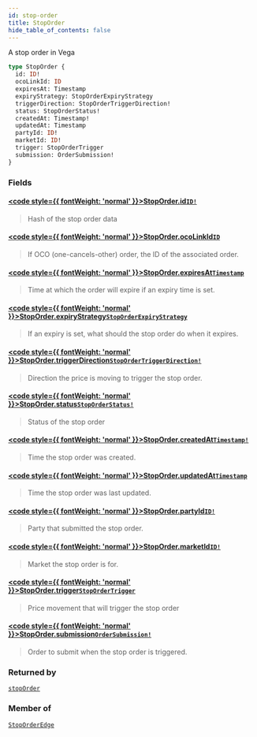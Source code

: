 ```yaml
---
id: stop-order
title: StopOrder
hide_table_of_contents: false
---
```








A stop order in Vega

```graphql
type StopOrder {
  id: ID!
  ocoLinkId: ID
  expiresAt: Timestamp
  expiryStrategy: StopOrderExpiryStrategy
  triggerDirection: StopOrderTriggerDirection!
  status: StopOrderStatus!
  createdAt: Timestamp!
  updatedAt: Timestamp
  partyId: ID!
  marketId: ID!
  trigger: StopOrderTrigger
  submission: OrderSubmission!
}
```


### Fields

#### [<code style={{ fontWeight: 'normal' }}>StopOrder.<b>id</b></code>](#)<Bullet />[`ID!`](/testnet/api/graphql/scalars/id) <Badge class="secondary" text="non-null"/> <Badge class="secondary" text="scalar"/>
> Hash of the stop order data
> 

#### [<code style={{ fontWeight: 'normal' }}>StopOrder.<b>ocoLinkId</b></code>](#)<Bullet />[`ID`](/testnet/api/graphql/scalars/id) <Badge class="secondary" text="scalar"/>
> If OCO (one-cancels-other) order, the ID of the associated order.
> 

#### [<code style={{ fontWeight: 'normal' }}>StopOrder.<b>expiresAt</b></code>](#)<Bullet />[`Timestamp`](/testnet/api/graphql/scalars/timestamp) <Badge class="secondary" text="scalar"/>
> Time at which the order will expire if an expiry time is set.
> 

#### [<code style={{ fontWeight: 'normal' }}>StopOrder.<b>expiryStrategy</b></code>](#)<Bullet />[`StopOrderExpiryStrategy`](/testnet/api/graphql/enums/stop-order-expiry-strategy) <Badge class="secondary" text="enum"/>
> If an expiry is set, what should the stop order do when it expires.
> 

#### [<code style={{ fontWeight: 'normal' }}>StopOrder.<b>triggerDirection</b></code>](#)<Bullet />[`StopOrderTriggerDirection!`](/testnet/api/graphql/enums/stop-order-trigger-direction) <Badge class="secondary" text="non-null"/> <Badge class="secondary" text="enum"/>
> Direction the price is moving to trigger the stop order.
> 

#### [<code style={{ fontWeight: 'normal' }}>StopOrder.<b>status</b></code>](#)<Bullet />[`StopOrderStatus!`](/testnet/api/graphql/enums/stop-order-status) <Badge class="secondary" text="non-null"/> <Badge class="secondary" text="enum"/>
> Status of the stop order
> 

#### [<code style={{ fontWeight: 'normal' }}>StopOrder.<b>createdAt</b></code>](#)<Bullet />[`Timestamp!`](/testnet/api/graphql/scalars/timestamp) <Badge class="secondary" text="non-null"/> <Badge class="secondary" text="scalar"/>
> Time the stop order was created.
> 

#### [<code style={{ fontWeight: 'normal' }}>StopOrder.<b>updatedAt</b></code>](#)<Bullet />[`Timestamp`](/testnet/api/graphql/scalars/timestamp) <Badge class="secondary" text="scalar"/>
> Time the stop order was last updated.
> 

#### [<code style={{ fontWeight: 'normal' }}>StopOrder.<b>partyId</b></code>](#)<Bullet />[`ID!`](/testnet/api/graphql/scalars/id) <Badge class="secondary" text="non-null"/> <Badge class="secondary" text="scalar"/>
> Party that submitted the stop order.
> 

#### [<code style={{ fontWeight: 'normal' }}>StopOrder.<b>marketId</b></code>](#)<Bullet />[`ID!`](/testnet/api/graphql/scalars/id) <Badge class="secondary" text="non-null"/> <Badge class="secondary" text="scalar"/>
> Market the stop order is for.
> 

#### [<code style={{ fontWeight: 'normal' }}>StopOrder.<b>trigger</b></code>](#)<Bullet />[`StopOrderTrigger`](/testnet/api/graphql/unions/stop-order-trigger) <Badge class="secondary" text="union"/>
> Price movement that will trigger the stop order
> 

#### [<code style={{ fontWeight: 'normal' }}>StopOrder.<b>submission</b></code>](#)<Bullet />[`OrderSubmission!`](/testnet/api/graphql/objects/order-submission) <Badge class="secondary" text="non-null"/> <Badge class="secondary" text="object"/>
> Order to submit when the stop order is triggered.
> 



### Returned by

[`stopOrder`](/testnet/api/graphql/queries/stop-order)  <Badge class="secondary" text="query"/>

### Member of

[`StopOrderEdge`](/testnet/api/graphql/objects/stop-order-edge)  <Badge class="secondary" text="object"/>



